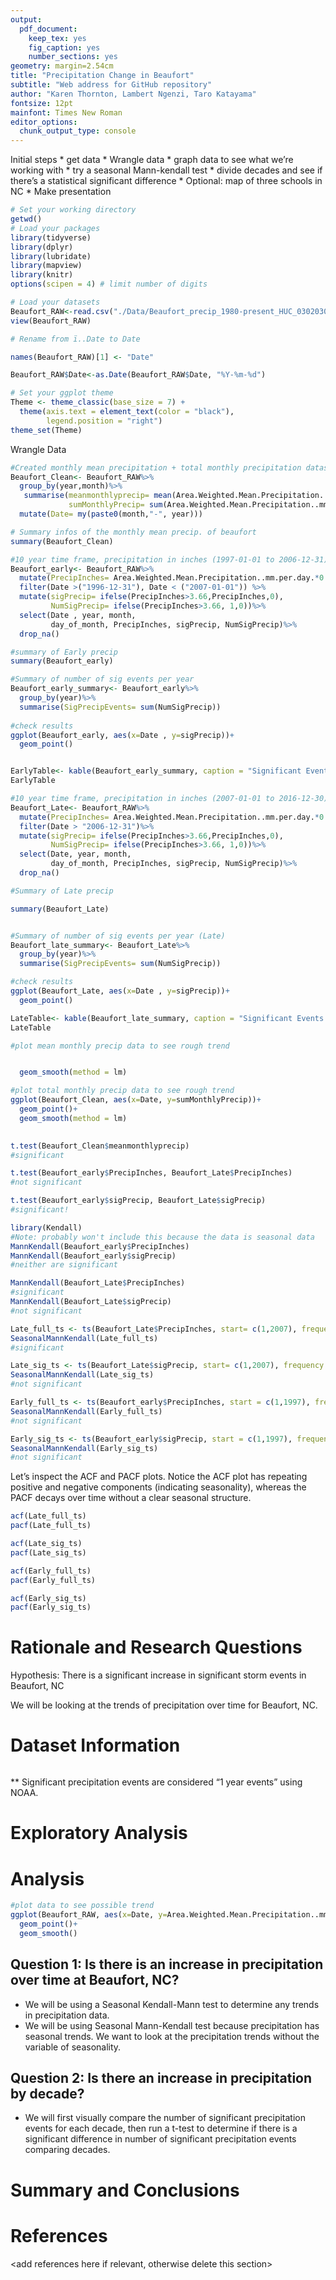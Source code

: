 ```yaml
---
output: 
  pdf_document:
    keep_tex: yes
    fig_caption: yes
    number_sections: yes
geometry: margin=2.54cm
title: "Precipitation Change in Beaufort"
subtitle: "Web address for GitHub repository"
author: "Karen Thornton, Lambert Ngenzi, Taro Katayama"
fontsize: 12pt
mainfont: Times New Roman
editor_options: 
  chunk_output_type: console
---
```


\newpage
\tableofcontents 
\newpage
\listoftables 
\newpage
\listoffigures 
\newpage


Initial steps
* get data
* Wrangle data
* graph data to see what we're working with
* try a seasonal Mann-kendall test
* divide decades and see if there's a statistical significant difference 
* Optional: map of three schools in NC
* Make presentation


```r

# Set your working directory
getwd()
# Load your packages
library(tidyverse)
library(dplyr)
library(lubridate)
library(mapview)
library(knitr)
options(scipen = 4) # limit number of digits 

# Load your datasets
Beaufort_RAW<-read.csv("./Data/Beaufort_precip_1980-present_HUC_030203010503_dayMet_split-dates-columns.csv", stringsAsFactors = TRUE)
view(Beaufort_RAW)

# Rename from ï..Date to Date 

names(Beaufort_RAW)[1] <- "Date"

Beaufort_RAW$Date<-as.Date(Beaufort_RAW$Date, "%Y-%m-%d") 

# Set your ggplot theme
Theme <- theme_classic(base_size = 7) +
  theme(axis.text = element_text(color = "black"),
        legend.position = "right")
theme_set(Theme)
```


Wrangle Data
```r
#Created monthly mean precipitation + total monthly precipitation dataset for Beaufort.
Beaufort_Clean<- Beaufort_RAW%>%
  group_by(year,month)%>%
   summarise(meanmonthlyprecip= mean(Area.Weighted.Mean.Precipitation..mm.per.day.),
             sumMonthlyPrecip= sum(Area.Weighted.Mean.Precipitation..mm.per.day.))%>%
  mutate(Date= my(paste0(month,"-", year)))

# Summary infos of the monthly mean precip. of beaufort 
summary(Beaufort_Clean)

```

```r
#10 year time frame, precipitation in inches (1997-01-01 to 2006-12-31) +significant 24hr precipitation events in magnitude+ # of significant precipitation events
Beaufort_early<- Beaufort_RAW%>%
  mutate(PrecipInches= Area.Weighted.Mean.Precipitation..mm.per.day.*0.0394)%>%
  filter(Date >("1996-12-31"), Date < ("2007-01-01")) %>% 
  mutate(sigPrecip= ifelse(PrecipInches>3.66,PrecipInches,0),
         NumSigPrecip= ifelse(PrecipInches>3.66, 1,0))%>%
  select(Date , year, month, 
         day_of_month, PrecipInches, sigPrecip, NumSigPrecip)%>%
  drop_na()

#summary of Early precip 
summary(Beaufort_early)

#Summary of number of sig events per year
Beaufort_early_summary<- Beaufort_early%>%
  group_by(year)%>%
  summarise(SigPrecipEvents= sum(NumSigPrecip))
  
#check results 
ggplot(Beaufort_early, aes(x=Date , y=sigPrecip))+
  geom_point()


EarlyTable<- kable(Beaufort_early_summary, caption = "Significant Events Over Year")
EarlyTable

```

```r
#10 year time frame, precipitation in inches (2007-01-01 to 2016-12-30) +significant 24hr precipitation events in magnitude + # of significant precipitation events
Beaufort_Late<- Beaufort_RAW%>%
  mutate(PrecipInches= Area.Weighted.Mean.Precipitation..mm.per.day.*0.0394)%>%
  filter(Date > "2006-12-31")%>%
  mutate(sigPrecip= ifelse(PrecipInches>3.66,PrecipInches,0),
         NumSigPrecip= ifelse(PrecipInches>3.66, 1,0))%>%
  select(Date, year, month, 
         day_of_month, PrecipInches, sigPrecip, NumSigPrecip)%>%
  drop_na()

#Summary of Late precip 

summary(Beaufort_Late)


#Summary of number of sig events per year (Late)
Beaufort_late_summary<- Beaufort_Late%>%
  group_by(year)%>%
  summarise(SigPrecipEvents= sum(NumSigPrecip))

#check results
ggplot(Beaufort_Late, aes(x=Date , y=sigPrecip))+
  geom_point()

LateTable<- kable(Beaufort_late_summary, caption = "Significant Events Over Year")
LateTable


```

```r
#plot mean monthly precip data to see rough trend


  geom_smooth(method = lm)

#plot total monthly precip data to see rough trend
ggplot(Beaufort_Clean, aes(x=Date, y=sumMonthlyPrecip))+
  geom_point()+
  geom_smooth(method = lm) 
  
```

```r
t.test(Beaufort_Clean$meanmonthlyprecip)
#significant
```

```r
t.test(Beaufort_early$PrecipInches, Beaufort_Late$PrecipInches)
#not significant

t.test(Beaufort_early$sigPrecip, Beaufort_Late$sigPrecip)
#significant!

```

```r
library(Kendall)
#Note: probably won't include this because the data is seasonal data
MannKendall(Beaufort_early$PrecipInches)
MannKendall(Beaufort_early$sigPrecip)
#neither are significant

MannKendall(Beaufort_Late$PrecipInches)
#significant
MannKendall(Beaufort_Late$sigPrecip)
#not significant
```

```r
Late_full_ts <- ts(Beaufort_Late$PrecipInches, start= c(1,2007), frequency = 365)
SeasonalMannKendall(Late_full_ts)
#significant

Late_sig_ts <- ts(Beaufort_Late$sigPrecip, start= c(1,2007), frequency = 365)
SeasonalMannKendall(Late_sig_ts)
#not significant

Early_full_ts <- ts(Beaufort_early$PrecipInches, start = c(1,1997), frequency = 365)
SeasonalMannKendall(Early_full_ts)
#not significant

Early_sig_ts <- ts(Beaufort_early$sigPrecip, start = c(1,1997), frequency = 365)
SeasonalMannKendall(Early_sig_ts)
#not significant 

```


Let's inspect the ACF and PACF plots. Notice the ACF plot has repeating positive and negative components (indicating seasonality), whereas the PACF decays over time without a clear seasonal structure.
```r

acf(Late_full_ts) 
pacf(Late_full_ts) 

acf(Late_sig_ts)
pacf(Late_sig_ts)

acf(Early_full_ts)
pacf(Early_full_ts)

acf(Early_sig_ts)
pacf(Early_sig_ts)


```


# Rationale and Research Questions

Hypothesis: There is a significant increase in significant storm events in Beaufort, NC


We will be looking at the trends of precipitation over time for Beaufort, NC. 

\newpage

# Dataset Information
```r

```

** Significant precipitation events are considered "1 year events" using NOAA. 


\newpage

# Exploratory Analysis 



\newpage

# Analysis

```r
#plot data to see possible trend
ggplot(Beaufort_RAW, aes(x=Date, y=Area.Weighted.Mean.Precipitation..mm.per.day.))+
  geom_point()+
  geom_smooth()
```


## Question 1: Is there is an increase in precipitation over time at Beaufort, NC?
* We will be using a Seasonal Kendall-Mann test to determine any trends in precipitation data. 
* We will be using Seasonal Mann-Kendall test because precipitation has seasonal trends. We want to look at the precipitation trends without the variable of seasonality. 

## Question 2: Is there an increase in precipitation by decade? 
* We will first visually compare the number of significant precipitation events for each decade, then run a t-test to determine if there is a significant difference in number of significant precipitation events comparing decades. 



\newpage

# Summary and Conclusions


\newpage

# References
<add references here if relevant, otherwise delete this section> 
